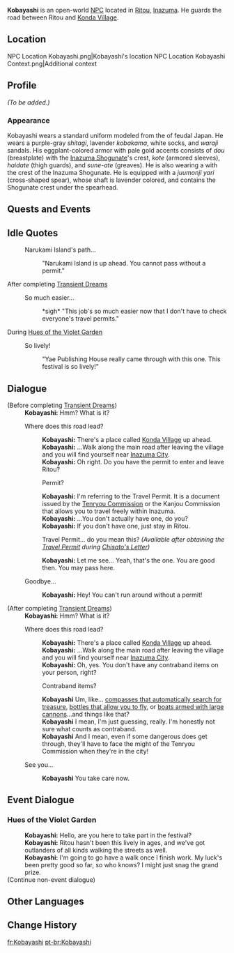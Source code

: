 {{Meta
<!-- REMOVE THIS TEMPLATE AFTER ADDING MISSING INFO -->
|missing_NPC_profile  = yes
}}
{{Character Infobox
|type             = Open-World NPC
|image            = NPC Kobayashi.png
|realname         = 
|region           = Inazuma
|location         = Inazuma
|affiliation      = Kanjou Commission
|title            = Kanjou Commission Officer
|voiceEN          = 
|voiceCN          = 
|voiceJP          = 
}}
'''Kobayashi''' is an open-world [[NPC]] located in [[Ritou]], [[Inazuma]]. He guards the road between Ritou and [[Konda Village]].

==Location==
<gallery>
NPC Location Kobayashi.png|Kobayashi's location
NPC Location Kobayashi Context.png|Additional context
</gallery>

==Profile==
<!-- detailed story/lore information goes here -->
''(To be added.)''

===Appearance===
Kobayashi wears a standard uniform modeled from the {{Lang|''ashigaru''|ja=足軽}} of feudal Japan. He wears a purple-gray ''shitagi'', lavender ''kobakama'', white socks, and ''waraji'' sandals. His eggplant-colored armor with pale gold accents consists of ''dou'' (breastplate) with the [[Inazuma Shogunate]]'s crest, ''kote'' (armored sleeves), ''haidate'' (thigh guards), and ''sune-ate'' (greaves). He is also wearing a {{Lang|''jingasa''|ja=陣笠}} with the crest of the Inazuma Shogunate. He is equipped with a ''juumonji yari'' (cross-shaped spear), whose shaft is lavender colored, and contains the Shogunate crest under the spearhead.

==Quests and Events==
{{Quests and Events}}

==Idle Quotes==
{{Dialogue Start}}
: {{DIcon|Idle}} Narukami Island's path...
:: {{A|VO Kobayashi 01.ogg}} "Narukami Island is up ahead. You cannot pass without a permit."
{{Dialogue End}}

;After completing [[Transient Dreams]]
{{Dialogue Start}}
: {{DIcon|Idle}} So much easier...
:: {{A|VO Kobayashi 02.ogg}} *sigh* "This job's so much easier now that I don't have to check everyone's travel permits."
{{Dialogue End}}

;During [[Hues of the Violet Garden]]
{{Dialogue Start}}
: {{DIcon|Idle}} So lively!
:: {{A|VO Kobayashi Irodori 01.ogg}} "Yae Publishing House really came through with this one. This festival is so lively!"
{{Dialogue End}}

==Dialogue==
{{Dialogue Start}}
;(Before completing [[Transient Dreams]])
:'''Kobayashi:''' Hmm? What is it?
:{{DIcon}} Where does this road lead?
::'''Kobayashi:''' There's a place called [[Konda Village]] up ahead.
::'''Kobayashi:''' ...Walk along the main road after leaving the village and you will find yourself near [[Inazuma City]].
::'''Kobayashi:''' Oh right. Do you have the permit to enter and leave Ritou?
::{{DIcon}} Permit?
::'''Kobayashi:''' I'm referring to the Travel Permit. It is a document issued by the [[Tenryou Commission]] or the Kanjou Commission that allows you to travel freely within Inazuma.
::'''Kobayashi:''' ...You don't actually have one, do you?
::'''Kobayashi:''' If you don't have one, just stay in Ritou.
::{{DIcon}} Travel Permit... do you mean this? ''(Available after obtaining the [[Travel Permit]] during [[Chisato's Letter]])''
::'''Kobayashi:''' Let me see... Yeah, that's the one. You are good then. You may pass here.
:{{DIcon}} Goodbye...
::'''Kobayashi:''' Hey! You can't run around without a permit!

;(After completing [[Transient Dreams]])
:'''Kobayashi:''' Hmm? What is it?
:{{DIcon}} Where does this road lead?
::'''Kobayashi:''' There's a place called [[Konda Village]] up ahead.
::'''Kobayashi:''' ...Walk along the main road after leaving the village and you will find yourself near [[Inazuma City]].
::'''Kobayashi:''' Oh, yes. You don't have any contraband items on your person, right?
::{{DIcon}} Contraband items?
::'''Kobayashi''' Um, like... [[Treasure Compass|compasses that automatically search for treasure]], [[Wind Catcher|bottles that allow you to fly]], or [[Waverider|boats armed with large cannons]]...and things like that?
::'''Kobayashi''' I mean, I'm just guessing, really. I'm honestly not sure what counts as contraband.
::'''Kobayashi''' And I mean, even if some dangerous does get through, they'll have to face the might of the Tenryou Commission when they're in the city!
:{{DIcon}} See you...
::'''Kobayashi''' You take care now.
{{Dialogue End}}

==Event Dialogue==
===Hues of the Violet Garden===
{{Dialogue Start}}
:'''Kobayashi:''' Hello, are you here to take part in the festival?
:'''Kobayashi:''' Ritou hasn't been this lively in ages, and we've got outlanders of all kinds walking the streets as well.
:'''Kobayashi:''' I'm going to go have a walk once I finish work. My luck's been pretty good so far, so who knows? I might just snag the grand prize.
;(Continue non-event dialogue)
{{Dialogue End}}

==Other Languages==
{{Other Languages
|default_hidden = 1
|en      = Kobayashi
|zhs     = 小林
|zhs_rm  = Xiǎolín
|zht     = 小林
|zht_rm  = Xiǎolín
|ja      = 小林
|ja_rm   = Kobayashi
|ko      = 코바야시
|es      = Kobayashi
|fr      = Kobayashi
|ru      = Кобаяси
|th      = Kobayashi
|vi      = Kobayashi
|de      = Kobayashi
|id      = Kobayashi
|pt      = Kobayashi
|tr      = Kobayashi
|it      = Kobayashi
}}

==Change History==
{{Change History|2.0}}
<!--
==References==
{{Reflist}}-->

[[fr:Kobayashi]]
[[pt-br:Kobayashi]]